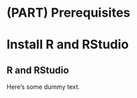 # (PART) Prerequisites {-}

# Install R and RStudio {#install}

## R and RStudio

Here's some dummy text.